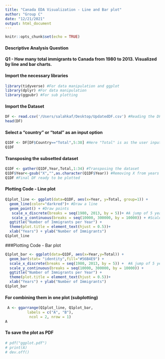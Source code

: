 ```yaml
---
title: "Canada EDA Visualization - Line and Bar plot"
author: "Group C"
date: "12/21/2021"
output: html_document
---
```


```r
knitr::opts_chunk$set(echo = TRUE)
```

#### Descriptive Analysis Question
#### Q1 - How many total immigrants to Canada from 1980 to 2013. Visualized by line and bar charts.

#### Import the necessary libraries

```r
library(tidyverse) #For data manipulation and ggplot
library(dplyr) #For data manipulation
library(ggpubr) #For sub plotting
```

#### Import the Dataset

```r
DF <- read.csv('/Users/salahkaf/Desktop/UpdatedDF.csv') #Reading the DF
head(DF)
```

#### Select a "country" or "total" as an input option

```r
Q1DF <- DF[DF$Country=="Total",5:38] #Here "Total" is as the user input, the purpose here is to automate this option, like if he/she chooses "China, or India etc."
Q1DF
```
#### Transposing the subsetted dataset

```r
Q1DF <- gather(Q1DF,Year,Total,1:34) #Transposing the dataset 
Q1DF$Year<-gsub("X","",as.character(Q1DF$Year)) #Removing X from years
Q1DF #Final DF ready to be plotted
```
#### Plotting Code - Line plot

```r
Q1plot_line <- ggplot(data=Q1DF, aes(x=Year, y=Total, group=1)) +
  geom_line(color="darkred")+ #Draw a line
  geom_point() + #Draw points 
   scale_x_discrete(breaks = seq(1980, 2013, by = 5))+ #A jump of 5 years
   scale_y_continuous(breaks = seq(10000, 300000, by = 10000)) + #Scale y axis
  ggtitle("Number of Immigrants per Year") +
  theme(plot.title = element_text(hjust = 0.5))+
  xlab("Years") + ylab("Number of Immigrants")
Q1plot_line
```

###Plotting Code - Bar plot

```r
Q1plot_bar <- ggplot(data=Q1DF, aes(x=Year,y=Total)) +
  geom_bar(stat= "identity",fill="#56B4E9") + 
  scale_x_discrete(breaks = seq(1980, 2013, by = 5)) +  #A jump of 5 years
  scale_y_continuous(breaks = seq(10000, 300000, by = 10000)) +
  ggtitle("Number of Immigrants per Year") +
  theme(plot.title = element_text(hjust = 0.5))+
  xlab("Years") + ylab("Number of Immigrants")
Q1plot_bar
```

#### For combining them in one plot (subplotting)

```r
 A <- ggarrange(Q1plot_line, Q1plot_bar,
          labels = c("A", "B"),
           ncol = 2, nrow = 1)
A
```

#### To save the plot as PDF

```r
# pdf("ggplot.pdf")
# print(A)  
# dev.off() 
```
